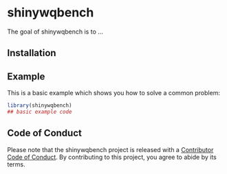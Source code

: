 
# shinywqbench

<!-- badges: start -->
<!-- badges: end -->

The goal of shinywqbench is to ...

## Installation


## Example

This is a basic example which shows you how to solve a common problem:

``` r
library(shinywqbench)
## basic example code
```

## Code of Conduct

Please note that the shinywqbench project is released with a [Contributor Code of Conduct](https://contributor-covenant.org/version/2/1/CODE_OF_CONDUCT.html). By contributing to this project, you agree to abide by its terms.